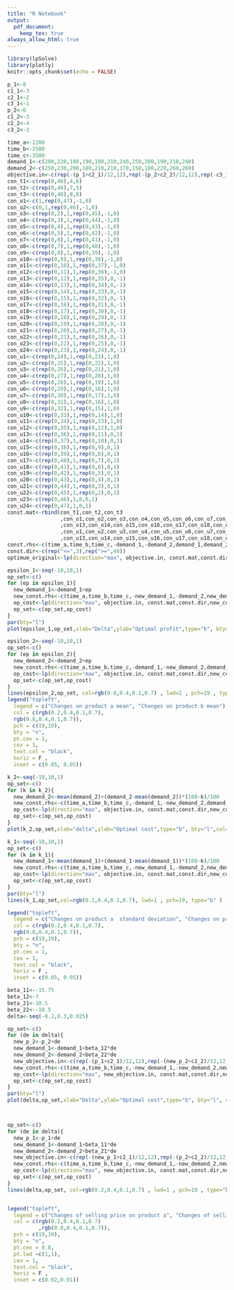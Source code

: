 ```yaml
---
title: "R Notebook"
output: 
  pdf_document:
    keep_tex: true
always_allow_html: true
---
```


```r
library(lpSolve)
library(plotly)
knitr::opts_chunk$set(echo = FALSE)
```

```r
p_1<-8
c1_1<-3
c2_1<-2
c3_1<-1
p_2<-6
c1_2<-3
c2_2<-4
c3_2<-3

time_a<-2200
time_b<-2500
time_c<-3500
demand_1<-c(200,220,180,190,190,210,240,250,200,190,210,240)
demand_2<-c(250,230,200,180,210,210,170,150,180,220,260,260)
objective.in<-c(rep(-(p_1+c2_1)/12,12),rep(-(p_2+c2_2)/12,12),rep(-c3_1/12,12),rep(-c3_2/12,12),p_1-c1_1,p_2-c1_2)
con_t1<-c(rep(0,48),4,6)
con_t2<-c(rep(0,48),7,5)
con_t3<-c(rep(0,48),8,8)
con_o1<-c(1,rep(0,47),-1,0)
con_o2<-c(0,1,rep(0,46),-1,0)
con_o3<-c(rep(0,2),1,rep(0,45),-1,0)
con_o4<-c(rep(0,3),1,rep(0,44),-1,0)
con_o5<-c(rep(0,4),1,rep(0,43),-1,0)
con_o6<-c(rep(0,5),1,rep(0,42),-1,0)
con_o7<-c(rep(0,6),1,rep(0,41),-1,0)
con_o8<-c(rep(0,7),1,rep(0,40),-1,0)
con_o9<-c(rep(0,8),1,rep(0,39),-1,0)
con_o10<-c(rep(0,9),1,rep(0,38),-1,0)
con_o11<-c(rep(0,10),1,rep(0,37),-1,0)
con_o12<-c(rep(0,11),1,rep(0,36),-1,0)
con_o13<-c(rep(0,12),1,rep(0,35),0,-1)
con_o14<-c(rep(0,13),1,rep(0,34),0,-1)
con_o15<-c(rep(0,14),1,rep(0,33),0,-1)
con_o16<-c(rep(0,15),1,rep(0,32),0,-1)
con_o17<-c(rep(0,16),1,rep(0,31),0,-1)
con_o18<-c(rep(0,17),1,rep(0,30),0,-1)
con_o19<-c(rep(0,18),1,rep(0,29),0,-1)
con_o20<-c(rep(0,19),1,rep(0,28),0,-1)
con_o21<-c(rep(0,20),1,rep(0,27),0,-1)
con_o22<-c(rep(0,21),1,rep(0,26),0,-1)
con_o23<-c(rep(0,22),1,rep(0,25),0,-1)
con_o24<-c(rep(0,23),1,rep(0,24),0,-1)
con_u1<-c(rep(0,24),1,rep(0,23),1,0)
con_u2<-c(rep(0,25),1,rep(0,22),1,0)
con_u3<-c(rep(0,26),1,rep(0,21),1,0)
con_u4<-c(rep(0,27),1,rep(0,20),1,0)
con_u5<-c(rep(0,28),1,rep(0,19),1,0)
con_u6<-c(rep(0,29),1,rep(0,18),1,0)
con_u7<-c(rep(0,30),1,rep(0,17),1,0)
con_u8<-c(rep(0,31),1,rep(0,16),1,0)
con_u9<-c(rep(0,32),1,rep(0,15),1,0)
con_u10<-c(rep(0,33),1,rep(0,14),1,0)
con_u11<-c(rep(0,34),1,rep(0,13),1,0)
con_u12<-c(rep(0,35),1,rep(0,12),1,0)
con_u13<-c(rep(0,36),1,rep(0,11),0,1)
con_u14<-c(rep(0,37),1,rep(0,10),0,1)
con_u15<-c(rep(0,38),1,rep(0,9),0,1)
con_u16<-c(rep(0,39),1,rep(0,8),0,1)
con_u17<-c(rep(0,40),1,rep(0,7),0,1)
con_u18<-c(rep(0,41),1,rep(0,6),0,1)
con_u19<-c(rep(0,42),1,rep(0,5),0,1)
con_u20<-c(rep(0,43),1,rep(0,4),0,1)
con_u21<-c(rep(0,44),1,rep(0,3),0,1)
con_u22<-c(rep(0,45),1,rep(0,2),0,1)
con_u23<-c(rep(0,46),1,0,0,1)
con_u24<-c(rep(0,47),1,0,1)
const.mat<-rbind(con_t1,con_t2,con_t3
                 ,con_o1,con_o2,con_o3,con_o4,con_o5,con_o6,con_o7,con_o8,con_o9,con_o10,con_o11,con_o12
                 ,con_o13,con_o14,con_o15,con_o16,con_o17,con_o18,con_o19,con_o20,con_o21,con_o22,con_o23,con_o24
                 ,con_u1,con_u2,con_u3,con_u4,con_u5,con_u6,con_u7,con_u8,con_u9,con_u10,con_u11,con_u12
                 ,con_u13,con_u14,con_u15,con_u16,con_u17,con_u18,con_u19,con_u20,con_u21,con_u22,con_u23,con_u24)
const.rhs<-c(time_a,time_b,time_c,-demand_1,-demand_2,demand_1,demand_2)
const.dir<-c(rep("<=",3),rep(">=",48))
optimum_original<-lp(direction="max", objective.in, const.mat,const.dir, const.rhs,compute.sens=TRUE)

```

```r
epsilon_1<-seq(-10,10,1)
op_set<-c()
for (ep in epsilon_1){
  new_demand_1<-demand_1+ep
  new_const.rhs<-c(time_a,time_b,time_c,-new_demand_1,-demand_2,new_demand_1,demand_2)
  op_cost<-lp(direction="max", objective.in, const.mat,const.dir,new_const.rhs)$objval
  op_set<-c(op_set,op_cost)
}
par(bty="l")
plot(epsilon_1,op_set,xlab="Delta",ylab="Optimal profit",type="b", bty="l", col=rgb(0.2,0.4,0.1,0.7) , lwd=1 , pch=19)

epsilon_2<-seq(-10,10,1)
op_set<-c()
for (ep in epsilon_2){
  new_demand_2<-demand_2+ep
  new_const.rhs<-c(time_a,time_b,time_c,-demand_1,-new_demand_2,demand_1,new_demand_2)
  op_cost<-lp(direction="max", objective.in, const.mat,const.dir,new_const.rhs)$objval
  op_set<-c(op_set,op_cost)
}
lines(epsilon_2,op_set, col=rgb(0.8,0.4,0.1,0.7) , lwd=1 , pch=19 , type="b" )
legend("topleft", 
  legend = c("Changes on product a mean", "Changes on product b mean"), 
  col = c(rgb(0.2,0.4,0.1,0.7), 
  rgb(0.8,0.4,0.1,0.7)), 
  pch = c(19,19), 
  bty = "n", 
  pt.cex = 1, 
  cex = 1, 
  text.col = "black", 
  horiz = F , 
  inset = c(0.05, 0.05))
```

```r
k_2<-seq(-10,10,1)
op_set<-c()
for (k in k_2){
  new_demand_2<-mean(demand_2)+(demand_2-mean(demand_2))*(100-k)/100
  new_const.rhs<-c(time_a,time_b,time_c,-demand_1,-new_demand_2,demand_1,new_demand_2)
  op_cost<-lp(direction="max", objective.in, const.mat,const.dir,new_const.rhs)$objval
  op_set<-c(op_set,op_cost)
}
plot(k_2,op_set,xlab="delta",ylab="Optimal cost",type="b", bty="l",col=rgb(0.8,0.4,0.1,0.7), lwd=1 , pch=19)

k_1<-seq(-10,10,1)
op_set<-c()
for (k in k_1){
  new_demand_1<-mean(demand_1)+(demand_1-mean(demand_1))*(100-k)/100
  new_const.rhs<-c(time_a,time_b,time_c,-new_demand_1,-demand_2,new_demand_1,demand_2)
  op_cost<-lp(direction="max", objective.in, const.mat,const.dir,new_const.rhs)$objval
  op_set<-c(op_set,op_cost)
}
par(bty="l")
lines(k_1,op_set,col=rgb(0.2,0.4,0.1,0.7), lwd=1 , pch=19, type="b" )

legend("topleft", 
  legend = c("Changes on product a  standard deviation", "Changes on product b  standard deviation"), 
  col = c(rgb(0.2,0.4,0.1,0.7), 
  rgb(0.8,0.4,0.1,0.7)), 
  pch = c(19,19), 
  bty = "n", 
  pt.cex = 1, 
  cex = 1, 
  text.col = "black", 
  horiz = F , 
  inset = c(0.05, 0.05))
```



```r
beta_11<--15.75
beta_12<-7
beta_21<-10.5
beta_22<--10.5
delta<-seq(-0.2,0.3,0.025)

op_set<-c()
for (de in delta){
  new_p_2<-p_2+de
  new_demand_1<-demand_1+beta_12*de
  new_demand_2<-demand_2+beta_22*de
  new_objective.in<-c(rep(-(p_1+c2_1)/12,12),rep(-(new_p_2+c2_2)/12,12),rep(-c3_1/12,12),rep(-c3_2/12,12),p_1-c1_1,new_p_2-c1_2)
  new_const.rhs<-c(time_a,time_b,time_c,-new_demand_1,-new_demand_2,new_demand_1,new_demand_2)
  op_cost<-lp(direction="max", new_objective.in, const.mat,const.dir,new_const.rhs)$objval
  op_set<-c(op_set,op_cost)
}
par(bty="l")
plot(delta,op_set,xlab="Delta",ylab="Optimal cost",type="b", bty="l", col=rgb(0.8,0.4,0.1,0.7) , lwd=1 , pch=19)



op_set<-c()
for (de in delta){
  new_p_1<-p_1+de
  new_demand_1<-demand_1+beta_11*de
  new_demand_2<-demand_2+beta_21*de
  new_objective.in<-c(rep(-(new_p_1+c2_1)/12,12),rep(-(p_2+c2_2)/12,12),rep(-c3_1/12,12),rep(-c3_2/12,12),new_p_1-c1_1,p_2-c1_2)
  new_const.rhs<-c(time_a,time_b,time_c,-new_demand_1,-new_demand_2,new_demand_1,new_demand_2)
  op_cost<-lp(direction="max", new_objective.in, const.mat,const.dir,new_const.rhs)$objval
  op_set<-c(op_set,op_cost)
}
lines(delta,op_set, col=rgb(0.2,0.4,0.1,0.7) , lwd=1 , pch=19 , type="b" )


legend("topleft", 
  legend = c("Changes of selling price on product a", "Changes of selling price on product b"), 
  col = c(rgb(0.2,0.4,0.1,0.7)
          ,rgb(0.8,0.4,0.1,0.7)), 
  pch = c(19,19),
  bty = "n", 
  pt.cex = 0.8, 
  pt.lwd =c(1,1),
  cex = 1, 
  text.col = "black", 
  horiz = F , 
  inset = c(0.02,0.01))
```


